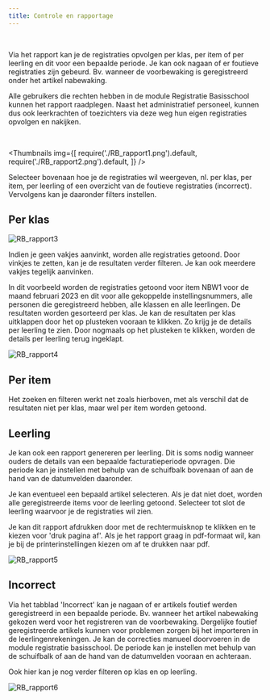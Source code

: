 ```yaml
---
title: Controle en rapportage
---
```

<Youtube url="https://www.youtube.com/embed/ixKr4StBWi8" /> 

<br />

Via het rapport kan je de registraties opvolgen per klas, per item of per leerling en dit voor een bepaalde periode. Je kan ook nagaan of er foutieve registraties zijn gebeurd. Bv. wanneer de voorbewaking is geregistreerd onder het artikel nabewaking. 

Alle gebruikers die rechten hebben in de module Registratie Basisschool kunnen het rapport raadplegen. Naast het administratief personeel, kunnen dus ook leerkrachten of toezichters via deze weg hun eigen registraties opvolgen en nakijken. 

<br />

<Thumbnails img={[
    require('./RB_rapport1.png').default, 
    require('./RB_rapport2.png').default, 
]} />


Selecteer bovenaan hoe je de registraties wil weergeven, nl. per klas, per item, per leerling of een overzicht van de foutieve registraties (incorrect). Vervolgens kan je daaronder filters instellen. 

## Per klas

![RB_rapport3](./RB_rapport3.png) 

Indien je geen vakjes aanvinkt, worden alle registraties getoond. Door vinkjes te zetten, kan je de resultaten verder filteren. Je kan ook meerdere vakjes tegelijk aanvinken.

In dit voorbeeld worden de registraties getoond voor item NBW1 voor de maand februari 2023 en dit voor alle gekoppelde instellingsnummers, alle personen die geregistreerd hebben, alle klassen en alle leerlingen. De resultaten worden gesorteerd per klas. Je kan de resultaten per klas uitklappen door het op plusteken vooraan te klikken. Zo krijg je de details per leerling te zien. Door nogmaals op het plusteken te klikken, worden de details per leerling terug ingeklapt. 

![RB_rapport4](./RB_rapport4.png) 

## Per item
Het zoeken en filteren werkt net zoals hierboven, met als verschil dat de resultaten niet per klas, maar wel per item worden getoond. 

## Leerling
Je kan ook een rapport genereren per leerling. Dit is soms nodig wanneer ouders de details van een bepaalde facturatieperiode opvragen. Die periode kan je instellen met behulp van de schuifbalk bovenaan of aan de hand van de datumvelden daaronder.

Je kan eventueel een bepaald artikel selecteren. Als je dat niet doet, worden alle geregistreerde items voor de leerling getoond. Selecteer tot slot de leerling waarvoor je de registraties wil zien. 

Je kan dit rapport afdrukken door met de rechtermuisknop te klikken en te kiezen voor 'druk pagina af'. Als je het rapport graag in pdf-formaat wil, kan je bij de printerinstellingen kiezen om af te drukken naar pdf.

![RB_rapport5](./RB_rapport5.png) 

## Incorrect
Via het tabblad 'Incorrect' kan je nagaan of er artikels foutief werden geregistreerd in een bepaalde periode. Bv. wanneer het artikel nabewaking gekozen werd voor het registreren van de voorbewaking. Dergelijke foutief geregistreerde artikels kunnen voor problemen zorgen bij het importeren in de leerlingenrekeningen. Je kan de correcties manueel doorvoeren in de module registratie basisschool. De periode kan je instellen met behulp van de schuifbalk of aan de hand van de datumvelden vooraan en achteraan.

Ook hier kan je nog verder filteren op klas en op leerling.

![RB_rapport6](./RB_rapport6.png) 